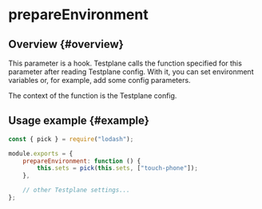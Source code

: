 # prepareEnvironment

## Overview {#overview}

This parameter is a hook. Testplane calls the function specified for this parameter after reading Testplane config. With it, you can set environment variables or, for example, add some config parameters.

The context of the function is the Testplane config.

## Usage example {#example}

```javascript
const { pick } = require("lodash");

module.exports = {
    prepareEnvironment: function () {
        this.sets = pick(this.sets, ["touch-phone"]);
    },

    // other Testplane settings...
};
```
